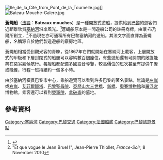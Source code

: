 [[Image:Ile_de_la_Cite_from_Pont_de_la_Tournelle.jpg|thumb]]]]
[[File:Bateau-Mouche-Galere.jpg|thumb]]

'''蒼蠅船'''（[[法語|法語]]：'''Bateaux mouches'''）是一種開放式遊船，提供給到[[巴黎|巴黎]]的遊客們近距離欣賞[[塞納河|塞納河]]沿岸風光。<ref>{{cite web |url=http://www.discoverfrance.net/France/Transportation/Water/Bateaux-Mouches.shtml |title=Bateaux-Mouches — Seine River — Paris, France |publisher=Discoverfrance.net |access-date=2015-09-03 |archive-date=2021-04-22 |archive-url=https://web.archive.org/web/20210422141120/http://www.discoverfrance.net/France/Transportation/Water/Bateaux-Mouches.shtml |dead-url=no }}</ref>蒼蠅船原本是一間遊船公司的註冊商標，由讓·布乃爾所創立，<ref>"Et que vogue le Jean Bruel !", Jean-Pierre Thiollet, ''France-Soir'', 8 November 2010</ref>不過現在亦可通稱所有巴黎塞納河的遊船。其法文字面直譯為蒼蠅船，名稱源自於他們製造遊船的廠房地區。

蒼蠅船相當受到觀光客的青睞，從1867年它們就開始在塞納河上載客，上層開放式的甲板和下層封閉式的船艙可以容納數百個座位，有些遊船還有可開關的敞篷能夠在惡劣氣候航行。每艘船都配備多國語音導覽，較高價位的班次甚至有提供午餐或晚餐，行程一班持續約一個多小時。

由於塞納河橫貫巴黎市中心，乘船遊覽可以看到許多巴黎的著名景點。無論是[[左岸|左岸]]或[[右岸|右岸]]、[[艾菲爾鐵塔|艾菲爾鐵塔]]、[[巴黎聖母院|巴黎聖母院]]、[[亞歷山大三世橋|亞歷山大三世橋]]、[[新橋_(巴黎)|新橋]]、[[奧賽博物館|奧賽博物館]]和[[羅浮宮|羅浮宮]]博物館。乘客還可以看到[[榮軍院|榮軍院]]，[[拿破崙|拿破崙]]的墓地。

==參考資料==
{{reflist}}

{{巴黎名胜}}

[[Category:塞納河|Category:塞納河]]
[[Category:巴黎交通|Category:巴黎交通]]
[[Category:法國船艦|Category:法國船艦]]
[[Category:巴黎旅遊景點|Category:巴黎旅遊景點]]